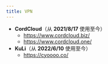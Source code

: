 ```yaml
---
title: VPN
---
```


- **CordCloud**（从 **2021/8/17** 使用至今）
  - https://www.cordcloud.biz/
  - https://www.cordcloud.one/
- **KuLi**（从 **2022/6/10** 使用至今）
  - https://cyoooo.co/
